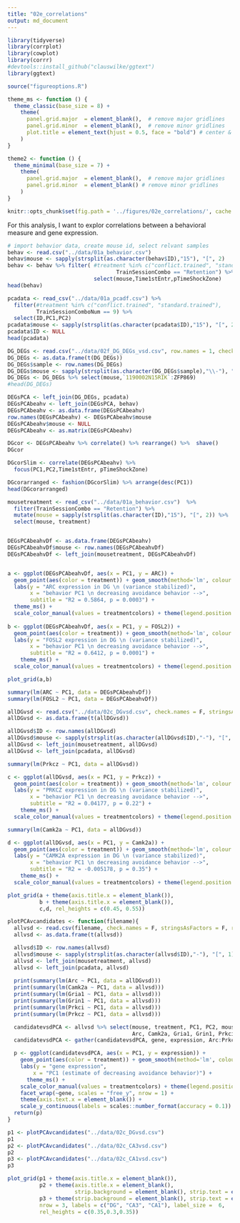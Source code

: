 ```yaml
---
title: "02e_correlations"
output: md_document
---
```


```r
library(tidyverse) 
library(corrplot)
library(cowplot)
library(corrr)
#devtools::install_github("clauswilke/ggtext")
library(ggtext)

source("figureoptions.R")

theme_ms <- function () { 
  theme_classic(base_size = 8) +
    theme(
      panel.grid.major  = element_blank(),  # remove major gridlines
      panel.grid.minor  = element_blank(),  # remove minor gridlines
      plot.title = element_text(hjust = 0.5, face = "bold") # center & bold 
    )
}

theme2 <- function () { 
  theme_minimal(base_size = 7) +
    theme(
      panel.grid.major  = element_blank(),  # remove major gridlines
      panel.grid.minor  = element_blank() # remove minor gridlines
    )
}

knitr::opts_chunk$set(fig.path = '../figures/02e_correlations/', cache = F)
```    
For this analysis, I want to explor correlations between a behavioral measure and gene expression.

```r
# import behavior data, create mouse id, select relvant samples
behav <- read.csv("../data/01a_behavior.csv") 
behav$mouse <- sapply(strsplit(as.character(behav$ID),"15"), "[", 2)
behav <- behav %>% filter( #treatment %in% c("conflict.trained", "standard.trained"),
                                  TrainSessionCombo == "Retention") %>% 
                           select(mouse,Time1stEntr,pTimeShockZone) 
head(behav)
```
```r
pcadata <- read_csv("../data/01a_pcadf.csv") %>%
  filter(#treatment %in% c("conflict.trained", "standard.trained"),
         TrainSessionComboNum == 9) %>%
  select(ID,PC1,PC2) 
pcadata$mouse <- sapply(strsplit(as.character(pcadata$ID),"15"), "[", 2)
pcadata$ID <- NULL
head(pcadata)
```

```r
DG_DEGs <- read.csv("../data/02f_DG_DEGs_vsd.csv", row.names = 1, check.names = F)
DG_DEGs <- as.data.frame(t(DG_DEGs))
DG_DEGs$sample <- row.names(DG_DEGs)
DG_DEGs$mouse <- sapply(strsplit(as.character(DG_DEGs$sample),"\\-"), "[", 1)
DG_DEGs <- DG_DEGs %>% select(mouse,`1190002N15RIK`:ZFP869)
#head(DG_DEGs)
```

```r
DEGsPCA <- left_join(DG_DEGs, pcadata)
DEGsPCAbeahv <- left_join(DEGsPCA, behav)
DEGsPCAbeahv <- as.data.frame(DEGsPCAbeahv)
row.names(DEGsPCAbeahv) <- DEGsPCAbeahv$mouse
DEGsPCAbeahv$mouse <- NULL
DEGsPCAbeahv <- as.matrix(DEGsPCAbeahv)
```

```r
DGcor <- DEGsPCAbeahv %>% correlate() %>% rearrange() %>%  shave()
DGcor

DGcorSlim <- correlate(DEGsPCAbeahv) %>%  
  focus(PC1,PC2,Time1stEntr, pTimeShockZone)  

DGcorarranged <- fashion(DGcorSlim) %>% arrange(desc(PC1))
head(DGcorarranged)
```

```r
mousetreatment <- read_csv("../data/01a_behavior.csv")  %>%
  filter(TrainSessionCombo == "Retention") %>%
  mutate(mouse = sapply(strsplit(as.character(ID),"15"), "[", 2)) %>%
  select(mouse, treatment)


DEGsPCAbeahvDf <- as.data.frame(DEGsPCAbeahv)
DEGsPCAbeahvDf$mouse <- row.names(DEGsPCAbeahvDf)
DEGsPCAbeahvDf <- left_join(mousetreatment, DEGsPCAbeahvDf)


a <- ggplot(DEGsPCAbeahvDf, aes(x = PC1, y = ARC)) +
  geom_point(aes(color = treatment)) + geom_smooth(method='lm', colour = "darkgrey")  +
  labs(y = "ARC expression in DG \n (variance stabilized)", 
       x = "behavior PC1 \n decreasing avoidance behavior -->",
       subtitle = "R2 = 0.5864, p = 0.0003") +
  theme_ms() +
  scale_color_manual(values = treatmentcolors) + theme(legend.position = "none")
  
b <- ggplot(DEGsPCAbeahvDf, aes(x = PC1, y = FOSL2)) +
  geom_point(aes(color = treatment)) + geom_smooth(method='lm', colour = "darkgrey") +
  labs(y = "FOSL2 expression in DG \n (variance stabilized)", 
       x = "behavior PC1 \n decreasing avoidance behavior -->",
       subtitle = "R2 = 0.6412, p = 0.0001") +
    theme_ms() +
  scale_color_manual(values = treatmentcolors) + theme(legend.position = "none")

plot_grid(a,b)

summary(lm(ARC ~ PC1, data = DEGsPCAbeahvDf))
summary(lm(FOSL2 ~ PC1, data = DEGsPCAbeahvDf))

```
```r

allDGvsd <- read.csv("../data/02c_DGvsd.csv", check.names = F, stringsAsFactors = F, row.names = 1)
allDGvsd <- as.data.frame(t(allDGvsd))

allDGvsd$ID <- row.names(allDGvsd)
allDGvsd$mouse <- sapply(strsplit(as.character(allDGvsd$ID),"-"), "[", 1)
allDGvsd <- left_join(mousetreatment, allDGvsd)
allDGvsd <- left_join(pcadata, allDGvsd)

summary(lm(Prkcz ~ PC1, data = allDGvsd))

c <- ggplot(allDGvsd, aes(x = PC1, y = Prkcz)) +
  geom_point(aes(color = treatment)) + geom_smooth(method='lm', colour = "darkgrey") +
  labs(y = "PRKCZ expression in DG \n (variance stabilized)", 
       x = "behavior PC1 \n decreasing avoidance behavior -->",
       subtitle = "R2 = 0.04177, p = 0.22") +
    theme_ms() +
  scale_color_manual(values = treatmentcolors) + theme(legend.position = "none")

summary(lm(Camk2a ~ PC1, data = allDGvsd))

d <- ggplot(allDGvsd, aes(x = PC1, y = Camk2a)) +
  geom_point(aes(color = treatment)) + geom_smooth(method='lm', colour = "darkgrey") +
  labs(y = "CAMK2A expression in DG \n (variance stabilized)", 
       x = "behavior PC1 \n decreasing avoidance behavior -->",
       subtitle = "R2 = -0.005178, p = 0.35") +
    theme_ms() +
  scale_color_manual(values = treatmentcolors) + theme(legend.position = "none")

plot_grid(a + theme(axis.title.x = element_blank()),
          b + theme(axis.title.x = element_blank()),
          c,d, rel_heights = c(0.45, 0.55))
```


```r

plotPCAvcandidates <- function(filename){
  allvsd <- read.csv(filename, check.names = F, stringsAsFactors = F, row.names = 1)
  allvsd <- as.data.frame(t(allvsd))

  allvsd$ID <- row.names(allvsd)
  allvsd$mouse <- sapply(strsplit(as.character(allvsd$ID),"-"), "[", 1)
  allvsd <- left_join(mousetreatment, allvsd)
  allvsd <- left_join(pcadata, allvsd)
  
  print(summary(lm(Arc ~ PC1, data = allDGvsd)))
  print(summary(lm(Camk2a ~ PC1, data = allvsd)))
  print(summary(lm(Gria1 ~ PC1, data = allvsd)))
  print(summary(lm(Grin1 ~ PC1, data = allvsd)))
  print(summary(lm(Prkci ~ PC1, data = allvsd)))
  print(summary(lm(Prkcz ~ PC1, data = allvsd)))

  candidatevsdPCA <- allvsd %>% select(mouse, treatment, PC1, PC2, mouse,
                                       Arc, Camk2a, Gria1, Grin1, Prkci, Prkcz)
  candidatevsdPCA <- gather(candidatevsdPCA, gene, expression, Arc:Prkcz, factor_key=TRUE) %>% drop_na()

  p <- ggplot(candidatevsdPCA, aes(x = PC1, y = expression)) +
    geom_point(aes(color = treatment)) + geom_smooth(method='lm', colour = "darkgrey") +
    labs(y = "gene expression", 
        x = "PC1 (estimate of decreasing avoidance behavior)") +
      theme_ms() +
    scale_color_manual(values = treatmentcolors) + theme(legend.position = "none") +
    facet_wrap(~gene, scales = "free_y", nrow = 1) +
    theme(axis.text.x = element_blank()) +
    scale_y_continuous(labels = scales::number_format(accuracy = 0.1))
  return(p)
}

p1 <- plotPCAvcandidates("../data/02c_DGvsd.csv")
p1
p2 <- plotPCAvcandidates("../data/02c_CA3vsd.csv")
p2
p3 <- plotPCAvcandidates("../data/02c_CA1vsd.csv")
p3

plot_grid(p1 + theme(axis.title.x = element_blank()),
          p2 + theme(axis.title.x = element_blank(),
                     strip.background = element_blank(), strip.text = element_blank()),
          p3 + theme(strip.background = element_blank(), strip.text = element_blank()), 
          nrow = 3, labels = c("DG", "CA3", "CA1"), label_size =  6,
          rel_heights = c(0.35,0.3,0.35))

```